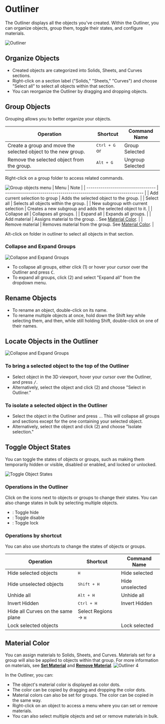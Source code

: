 
# Outliner

The Outliner displays all the objects you've created. Within the Outliner, you can organize objects, group them, toggle their states, and configure materials.

![Outliner](/img/outliner-001.png)
## Organize Objects

- Created objects are categorized into Solids, Sheets, and Curves sections.
- Right-click on a section label ("Solids," "Sheets," "Curves") and choose "Select all" to select all objects within that section.
- You can reorganize the Outliner by dragging and dropping objects.

## Group Objects

Grouping allows you to better organize your objects.

| Operation                                                     | Shortcut                                                         | Command Name     |
| ------------------------------------------------------------- | ---------------------------------------------------------------- | ---------------- |
| Create a group and move the selected object to the new group. | <kbd>Ctrl + G</kbd> or <ButtonIcon type="outliner-gruop-icon" /> | Group Selected   |
| Remove the selected object from the group.                    | <kbd>Alt + G</kbd>                                               | Ungroup Selected |

Right-click on a group folder to access related commands.

![Group objects menu](/img/outliner-group-objects-menu.png)
| Menu                                | Note                                                                   |
| ----------------------------------- | ---------------------------------------------------------------------- |
| Add current selection to group      | Adds the selected object to the group.                                 |
| Select all                          | Selects all objects within the group.                                       |
| New subgroup with current selection | Creates a new subgroup and adds the selected object to it.     |
| Collapse all                        | Collapses all groups.                                                   |
| Expand all                          | Expands all groups.                                                     |
| Add material                        | Assigns material to the group. . See [Material Color](#material-color).      |
| Remove material                     | Removes material from the group. See [Material Color](#material-color). |

Alt-click on folder in outliner to select all objects in that section.

### Collapse and Expand Groups

![Collapse and Expand Groups](/img/outliner-collapse-expand.png)

- To collapse all groups, either click (1)  or hover your cursor over the Outliner and press <kbd>C</kbd>.
- To expand all groups, click (2) and select "Expand all" from the dropdown menu.

## Rename Objects

- To rename an object, double-click on its name.
- To rename multiple objects at once, hold down the Shift key while selecting them, and then, while still holding Shift, double-click on one of their names.

## Locate Objects in the Outliner

![Collapse and Expand Groups](/img/outliner-collapse-expand.png)

### To bring a selected object to the top of the Outliner

- Select object in the 3D viewport, hover your cursor over the Outliner, and press <kbd>/</kbd>. 
- Alternatively, select the object and click (2) and choose "Select in Outliner."

### To isolate a selected object in the Outliner

- Select the object in the Outliner and press <kbd>.</kbd>. This will collapse all groups and sections except for the one containing your selected object.
- Alternatively, select the object and click (2) and choose "Isolate selection."

## Toggle Object States

You can toggle the states of objects or groups, such as making them temporarily hidden or visible, disabled or enabled, and locked or unlocked.

![Toggle Object States](/img/toggle-object-states.png)

### Operations in the Outliner

Click on the icons next to objects or groups to change their states. You can also change states in bulk by selecting multiple objects.

- <ButtonIcon type="button-outliner-hide" double="true" />: Toggle hide
- <ButtonIcon type="button-outliner-disable" double="true" /> : Toggle disable
- <ButtonIcon type="button-outliner-disable-selection" double="true"  /> : Toggle lock

### Operations by shortcut

You can also use shortcuts to change the states of objects or groups.

| Operation                         | Shortcut                      | Command Name    |
| --------------------------------- | ----------------------------- | --------------- |
| Hide selected objects             | <kbd>H</kbd>                  | Hide selected   |
| Hide unselected objects           | <kbd>Shift + H</kbd>          | Hide unselected |
| Unhide all                        | <kbd>Alt + H</kbd>            | Unhide all      |
| Invert Hidden                     | <kbd>Ctrl + H</kbd>           | Invert Hidden   |
| Hide all Curves on the same plane | Select Regions -> <kbd>H</kbd> |                 |
| Lock selected objects             |                               | Lock selected   |

## Material Color

You can assign materials to Solids, Sheets, and Curves. Materials set for a group will also be applied to objects within that group.
For more information on materials, see [**Set Material**](../common/set-material) and [**Remove Material**](../common/remove-material).
![Outliner 4](/img/outliner-04.png)

In the Outliner, you can:

- The object's material color is displayed as color dots.
- The color can be copied by dragging and dropping the color dots.
- Material colors can also be set for groups. The color can be copied in the same way.
- Right-click on an object to access a menu where you can set or remove materials.
- You can also select multiple objects and set or remove materials in bulk.







